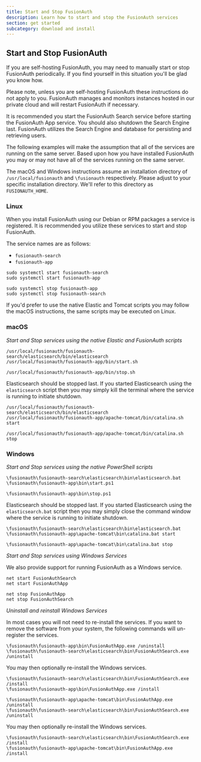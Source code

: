 ```yaml
---
title: Start and Stop FusionAuth
description: Learn how to start and stop the FusionAuth services
section: get started
subcategory: download and install
---
```


## Start and Stop FusionAuth

If you are self-hosting FusionAuth, you may need to manually start or stop FusionAuth periodically. If you find yourself in this situation you'll be glad you know how.

Please note, unless you are self-hosting FusionAuth these instructions do not apply to you. FusionAuth manages and monitors instances hosted in our private
cloud and will restart FusionAuth if necessary.


It is recommended you start the FusionAuth Search service before starting the FusionAuth App service. You should also shutdown the Search Engine last. FusionAuth
utilizes the Search Engine and database for persisting and retrieving users.

The following examples will make the assumption that all of the services are running on the same server. Based upon how you have installed FusionAuth
you may or may not have all of the services running on the same server.

The macOS and Windows instructions assume an installation directory of `/usr/local/fusionauth` and `\fusionauth` respectively. Please adjust to your
specific installation directory. We'll refer to this directory as `FUSIONAUTH_HOME`.

### Linux
When you install FusionAuth using our Debian or RPM packages a service is registered. It is recommended you utilize these services to start and stop
FusionAuth.

The service names are as follows:

* `fusionauth-search`
* `fusionauth-app`

```shell title="Start FusionAuth"
sudo systemctl start fusionauth-search
sudo systemctl start fusionauth-app
```

```shell title="Stop FusionAuth"
sudo systemctl stop fusionauth-app
sudo systemctl stop fusionauth-search
```

If you'd prefer to use the native Elastic and Tomcat scripts you may follow the macOS instructions, the same scripts may be executed on Linux.

### macOS

*Start and Stop services using the native Elastic and FusionAuth scripts*

```shell title="Start FusionAuth services"
/usr/local/fusionauth/fusionauth-search/elasticsearch/bin/elasticsearch
/usr/local/fusionauth/fusionauth-app/bin/start.sh
```

```shell title="Stop FusionAuth services"
/usr/local/fusionauth/fusionauth-app/bin/stop.sh
```

Elasticsearch should be stopped last. If you started Elasticsearch using the `elasticsearch` script then you may simply kill the terminal where
the service is running to initiate shutdown.

```shell title="Start FusionAuth services - Versions < 1.37.0"
/usr/local/fusionauth/fusionauth-search/elasticsearch/bin/elasticsearch
/usr/local/fusionauth/fusionauth-app/apache-tomcat/bin/catalina.sh start
```

```shell title="Stop FusionAuth services - Versions < 1.37.0"
/usr/local/fusionauth/fusionauth-app/apache-tomcat/bin/catalina.sh stop
```

### Windows

*Start and Stop services using the native PowerShell scripts*

``` title="Start FusionAuth services using command line"
\fusionauth\fusionauth-search\elasticsearch\bin\elasticsearch.bat
\fusionauth\fusionauth-app\bin\start.ps1
```

``` title="Stop FusionAuth using command line"
\fusionauth\fusionauth-app\bin\stop.ps1
```

Elasticsearch should be stopped last. If you started Elasticsearch using the `elasticsearch.bat` script then you may simply close the command
window where the service is running to initiate shutdown.

``` title="Start FusionAuth services using command line - Versions < 1.37.0"
\fusionauth\fusionauth-search\elasticsearch\bin\elasticsearch.bat
\fusionauth\fusionauth-app\apache-tomcat\bin\catalina.bat start
```


``` title="Start FusionAuth services using command line - Versions < 1.37.0"
\fusionauth\fusionauth-app\apache-tomcat\bin\catalina.bat stop
```

*Start and Stop services using Windows Services*

We also provide support for running FusionAuth as a Windows service.

``` title="Start Services"
net start FusionAuthSearch
net start FusionAuthApp
```

``` title="Stop Services"
net stop FusionAuthApp
net stop FusionAuthSearch
```

*Uninstall and reinstall Windows Services*

In most cases you will not need to re-install the services. If you want to remove the software from your system, the following commands will un-register the services.

``` title="Unregister Windows Services"
\fusionauth\fusionauth-app\bin\FusionAuthApp.exe /uninstall
\fusionauth\fusionauth-search\elasticsearch\bin\FusionAuthSearch.exe /uninstall
```

You may then optionally re-install the Windows services.


``` title="Register Windows Services"
\fusionauth\fusionauth-search\elasticsearch\bin\FusionAuthSearch.exe /install
\fusionauth\fusionauth-app\bin\FusionAuthApp.exe /install
```


``` title="Unregister Windows Services - Versions < 1.37.0"
\fusionauth\fusionauth-app\apache-tomcat\bin\FusionAuthApp.exe /uninstall
\fusionauth\fusionauth-search\elasticsearch\bin\FusionAuthSearch.exe /uninstall
```

You may then optionally re-install the Windows services.


``` title="Register Windows Services - Versions < 1.37.0"
\fusionauth\fusionauth-search\elasticsearch\bin\FusionAuthSearch.exe /install
\fusionauth\fusionauth-app\apache-tomcat\bin\FusionAuthApp.exe /install
```
